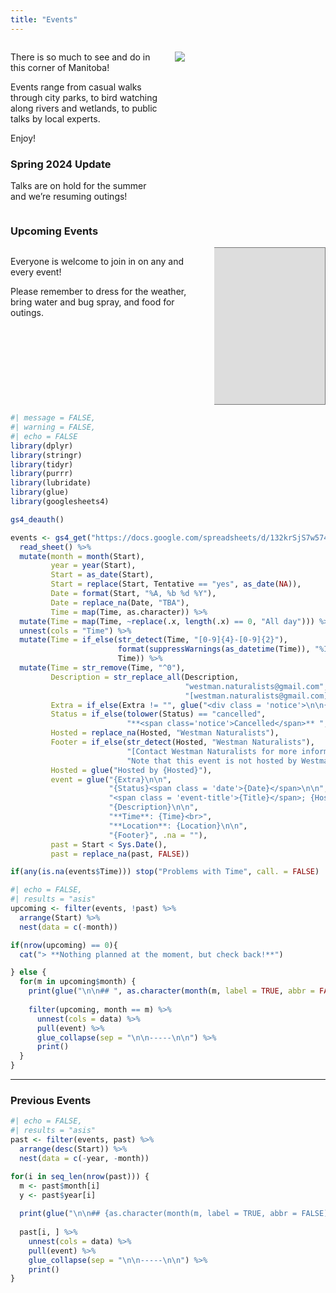 ```yaml
---
title: "Events"
---
```


::::{.columns}


:::{.column width=50%}
There is so much to see and do in this corner of Manitoba!

Events range from casual walks through city parks, to bird watching along rivers and wetlands, to public talks by local experts.

Enjoy!

### Spring 2024 Update {.notice}
Talks are on hold for the summer and we're resuming outings!

:::
:::{.column width=50%}
![](images/DSC_5760 (2).JPG){fig-align="right" fig-alt="Pink cactus blooming"}
:::
::::



<!-- 
**Westman Naturalists are venturing outside!**

We will follow current public health guidelines for all our outings, please assess the risks based on your own situation. For more details please see [our protocols](resources.html). We are limiting groups to a maximum of 15, so sign-up is required for each outing.  We have listed a few outings below, and will add more. We are also looking into additional webinar presentations. -->

### Upcoming Events

::::{.columns}
:::{.column}
Everyone is welcome to join in on any and every event!

Please remember to dress for the weather, bring water and bug spray, and food for outings.
:::

:::{.column}
<div style="float: right; clear: right">
<iframe src="https://calendar.google.com/calendar/embed?height=300&wkst=1&bgcolor=%23c49a00&ctz=America%2FWinnipeg&showTitle=0&showDate=1&showPrint=0&showCalendars=0&showTabs=1&src=d2VzdG1hbi5uYXR1cmFsaXN0c0BnbWFpbC5jb20&color=%23039BE5" style="border:solid 1px #777" width="350" height="250" frameborder="0" scrolling="no"></iframe></div>
:::
::::

```r
#| message = FALSE,
#| warning = FALSE,
#| echo = FALSE
library(dplyr)
library(stringr)
library(tidyr)
library(purrr)
library(lubridate)
library(glue)
library(googlesheets4)

gs4_deauth()

events <- gs4_get("https://docs.google.com/spreadsheets/d/132krSjS7w574gavkX31XxmcmmafXbC-zfM81W2mDXAY/") %>%
  read_sheet() %>%
  mutate(month = month(Start),
         year = year(Start),
         Start = as_date(Start),
         Start = replace(Start, Tentative == "yes", as_date(NA)),
         Date = format(Start, "%A, %b %d %Y"),
         Date = replace_na(Date, "TBA"),
         Time = map(Time, as.character)) %>%
  mutate(Time = map(Time, ~replace(.x, length(.x) == 0, "All day"))) %>%
  unnest(cols = "Time") %>%
  mutate(Time = if_else(str_detect(Time, "[0-9]{4}-[0-9]{2}"), 
                        format(suppressWarnings(as_datetime(Time)), "%I:%M %p"), 
                        Time)) %>%
  mutate(Time = str_remove(Time, "^0"),
         Description = str_replace_all(Description, 
                                       "westman.naturalists@gmail.com", 
                                       "[westman.naturalists@gmail.com](mailto:westman.naturalists@gmail.com)"),
         Extra = if_else(Extra != "", glue("<div class = 'notice'>\n\n{Extra}\n\n</div>"), ""),
         Status = if_else(tolower(Status) == "cancelled",
                          "**<span class='notice'>Cancelled</span>** ", ""),
         Hosted = replace_na(Hosted, "Westman Naturalists"),
         Footer = if_else(str_detect(Hosted, "Westman Naturalists"), 
                          "[Contact Westman Naturalists for more information](mailto:westman.naturalists@gmail.com)",
                          "Note that this event is not hosted by Westman Naturalists"),
         Hosted = glue("Hosted by {Hosted}"),
         event = glue("{Extra}\n\n",
                      "{Status}<span class = 'date'>{Date}</span>\n\n",
                      "<span class = 'event-title'>{Title}</span>; {Hosted}\n\n",
                      "{Description}\n\n", 
                      "**Time**: {Time}<br>",
                      "**Location**: {Location}\n\n",
                      "{Footer}", .na = ""),
         past = Start < Sys.Date(),
         past = replace_na(past, FALSE))

if(any(is.na(events$Time))) stop("Problems with Time", call. = FALSE)
```


```r
#| echo = FALSE,
#| results = "asis"
upcoming <- filter(events, !past) %>%
  arrange(Start) %>%
  nest(data = c(-month))

if(nrow(upcoming) == 0){
  cat("> **Nothing planned at the moment, but check back!**")

} else {
  for(m in upcoming$month) {
    print(glue("\n\n## ", as.character(month(m, label = TRUE, abbr = FALSE)), "\n\n"))
    
    filter(upcoming, month == m) %>%
      unnest(cols = data) %>%
      pull(event) %>%
      glue_collapse(sep = "\n\n-----\n\n") %>%
      print()
  }
}
```


--------

### Previous Events
```r
#| echo = FALSE,
#| results = "asis"
past <- filter(events, past) %>%
  arrange(desc(Start)) %>%
  nest(data = c(-year, -month))

for(i in seq_len(nrow(past))) {
  m <- past$month[i]
  y <- past$year[i]
  
  print(glue("\n\n## {as.character(month(m, label = TRUE, abbr = FALSE))} {y}\n\n"))
  
  past[i, ] %>%
    unnest(cols = data) %>%
    pull(event) %>%
    glue_collapse(sep = "\n\n-----\n\n") %>%
    print()
}
```

